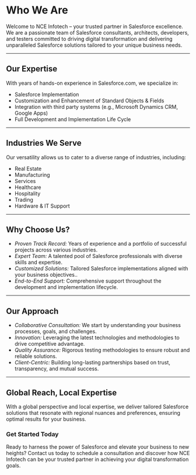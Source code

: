 
# Who We Are

Welcome to NCE Infotech – your trusted partner in Salesforce excellence. We are a passionate team of Salesforce consultants, architects, developers, and testers committed to driving digital transformation and delivering unparalleled Salesforce solutions tailored to your unique business needs.

----
## Our Expertise

With years of hands-on experience in Salesforce.com, we specialize in:
- Salesforce Implementation
- Customization and Enhancement of Standard Objects  & Fields
- Integration  with third party systems (e.g., Microsoft Dynamics CRM, Google Apps)
- Full Development and Implementation Life Cycle
----
## Industries We Serve

Our versatility allows us to cater to a diverse range of 
industries, including:

- Real Estate
- Manufacturing
- Services
- Healthcare
- Hospitality
- Trading
- Hardware & IT Support
---
## Why Choose Us?

- *Proven Track Record:* Years of experience and a portfolio of successful projects across various industries.
- *Expert Team:* A talented pool of Salesforce professionals with diverse skills and expertise.
- *Customized Solutions:* Tailored Salesforce implementations aligned with your business objectives..
- *End-to-End Support:* Comprehensive support throughout the development and implementation lifecycle.
---
## Our Approach

- *Collaborative Consultation:* We start by understanding your business processes, goals, and challenges.
- *Innovation:* Leveraging the latest technologies and methodologies to drive competitive advantage.
- *Quality Assurance:* Rigorous testing methodologies to ensure robust and reliable solutions.
- *Client-Centric:* Building long-lasting partnerships based on trust, transparency, and mutual success.

---
## Global Reach, Local Expertise
With a global perspective and local expertise, we deliver tailored Salesforce solutions that resonate with regional nuances and preferences, ensuring optimal results for your business.

### Get Started Today
Ready to harness the power of Salesforce and elevate your business to new heights? Contact us today to schedule a consultation and discover how NCE Infotech can be your trusted partner in achieving your digital transformation goals.